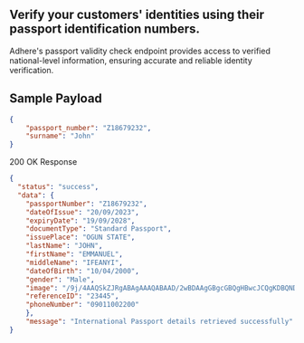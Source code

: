 ## Verify your customers' identities using their passport identification numbers.

Adhere's passport validity check endpoint provides access to verified national-level information, ensuring accurate and reliable identity verification.

## Sample Payload

```json
{
    "passport_number": "Z18679232",
    "surname": "John"
}
```

200 OK Response

```json
{
  "status": "success",
  "data": {
    "passportNumber": "Z18679232",
    "dateOfIssue": "20/09/2023",
    "expiryDate": "19/09/2028",
    "documentType": "Standard Passport",
    "issuePlace": "OGUN STATE",
    "lastName": "JOHN",
    "firstName": "EMMANUEL",
    "middleName": "IFEANYI",
    "dateOfBirth": "10/04/2000", 
    "gender": "Male",
    "image": "/9j/4AAQSkZJRgABAgAAAQABAAD/2wBDAAgGBgcGBQgHBwcJCQgKDBQNDAsLDBkSEw8UHRofHh0a\nHBwgJC4nICIsIxwcKDcpLDAxNHwAAK", # base-64
    "referenceID": "23445", 
    "phoneNumber": "09011002200"
    },
    "message": "International Passport details retrieved successfully"
}

```
